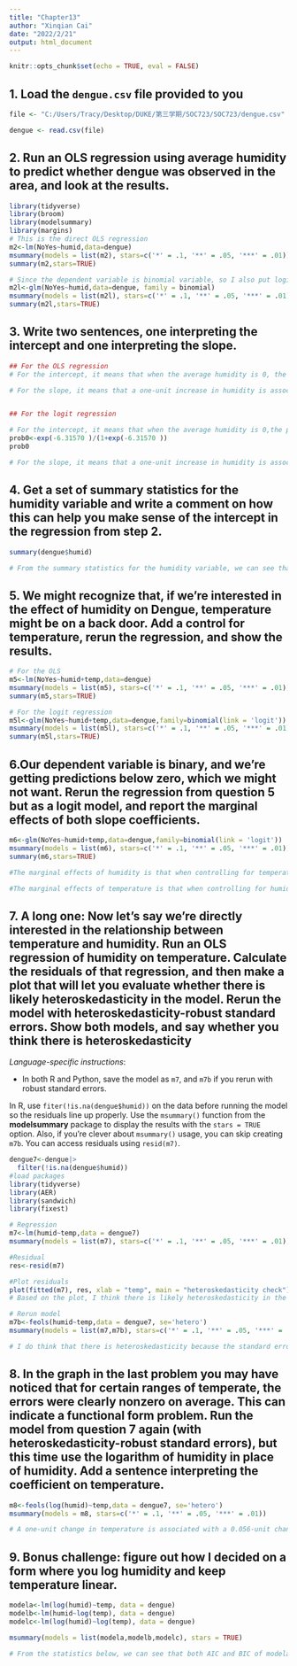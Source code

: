 ```yaml
---
title: "Chapter13"
author: "Xinqian Cai"
date: "2022/2/21"
output: html_document
---
```


```r
knitr::opts_chunk$set(echo = TRUE, eval = FALSE)
```

## 1. Load the `dengue.csv` file provided to you

```r
file <- "C:/Users/Tracy/Desktop/DUKE/第三学期/SOC723/SOC723/dengue.csv"

dengue <- read.csv(file)

```

## 2. Run an OLS regression using average humidity to predict whether dengue was observed in the area, and look at the results.

```r
library(tidyverse)
library(broom)
library(modelsummary)
library(margins)
# This is the direct OLS regression
m2<-lm(NoYes~humid,data=dengue)
msummary(models = list(m2), stars=c('*' = .1, '**' = .05, '***' = .01))
summary(m2,stars=TRUE)

# Since the dependent variable is binomial variable, so I also put logiistic regression here.
m2l<-glm(NoYes~humid,data=dengue, family = binomial)
msummary(models = list(m2l), stars=c('*' = .1, '**' = .05, '***' = .01))
summary(m2l,stars=TRUE)

```

## 3. Write two sentences, one interpreting the intercept and one interpreting the slope.

```r

## For the OLS regression
# For the intercept, it means that when the average humidity is 0, the probability of observing dengue in the area is -6.31570.

# For the slope, it means that a one-unit increase in humidity is associated with a 0.049758-unit change in the probability of observing dengune in the area.


## For the logit regression

# For the intercept, it means that when the average humidity is 0,the probability of observing dengue in the area is about 0.0018.
prob0<-exp(-6.31570 )/(1+exp(-6.31570 ))
prob0

# For the slope, it means that a one-unit increase in humidity is associated with a (0.33605*Pr(Y=1)*(1-Pr(Y=1))-unit change in the possibility that dengue is observed in the area.
```

## 4. Get a set of summary statistics for the humidity variable and write a comment on how this can help you make sense of the intercept in the regression from step 2.

```r
summary(dengue$humid)

# From the summary statistics for the humidity variable, we can see that the minimum value of the average humidity is 0.6714, which means that it is impossible to have 0 humidity. So the intercept (when humidity is 0) is just a statistical number in the regression, it does not have much realistic meaning. (In reality, it is impossible that the possibility will be less than 0.)
```


## 5. We might recognize that, if we're interested in the effect of humidity on Dengue, temperature might be on a back door. Add a control for temperature, rerun the regression, and show the results.

```r
# For the OLS
m5<-lm(NoYes~humid+temp,data=dengue)
msummary(models = list(m5), stars=c('*' = .1, '**' = .05, '***' = .01))
summary(m5,stars=TRUE)

# For the logit regression
m5l<-glm(NoYes~humid+temp,data=dengue,family=binomial(link = 'logit'))
msummary(models = list(m5l), stars=c('*' = .1, '**' = .05, '***' = .01))
summary(m5l,stars=TRUE)
```

## 6.Our dependent variable is binary, and we're getting predictions below zero, which we might not want. Rerun the regression from question 5 but as a logit model, and report the marginal effects of both slope coefficients.

```r
m6<-glm(NoYes~humid+temp,data=dengue,family=binomial(link = 'logit'))
msummary(models = list(m6), stars=c('*' = .1, '**' = .05, '***' = .01))
summary(m6,stars=TRUE)

#The marginal effects of humidity is that when controlling for temperature, a one-unit increase in humidity is associated with a (0.30474*Pr(Y=1)*(1-Pr(Y=1))-unit change in the possibility of observing dengue in the area.

#The marginal effects of temperature is that when controlling for humidity, a one-unit increase in temperature is associated with a (0.03987*Pr(Y=1)*(1-Pr(Y=1))-unit change in the possibility of observing dengue in the area.
```


## 7.  A long one: Now let's say we're directly interested in the relationship between temperature and humidity. Run an OLS regression of humidity on temperature. Calculate the residuals of that regression, and then make a plot that will let you evaluate whether there is likely heteroskedasticity in the model. Rerun the model with heteroskedasticity-robust standard errors. Show both models, and say whether you think there is heteroskedasticity

*Language-specific instructions*: 

- In both R and Python, save the model as `m7`, and `m7b` if you rerun with robust standard errors. 

In R, use `fiter(!is.na(dengue$humid))` on the data before running the model so the residuals line up properly. Use the `msummary()` function from the **modelsummary** package to display the results with the `stars = TRUE` option. Also, if you're clever about `msummary()` usage, you can skip creating `m7b`. You can access residuals using `resid(m7)`.

```r
dengue7<-dengue|>
  filter(!is.na(dengue$humid))
#load packages
library(tidyverse)
library(AER)
library(sandwich)
library(fixest)

# Regression
m7<-lm(humid~temp,data = dengue7)
msummary(models = list(m7), stars=c('*' = .1, '**' = .05, '***' = .01))

#Residual
res<-resid(m7)

#Plot residuals
plot(fitted(m7), res, xlab = "temp", main = "heteroskedasticity check")
# Based on the plot, I think there is likely heteroskedasticity in the model. For the low temperature around -10, the residuals is high referring to greater error than the other temperature intervals.For the temperature from 0-10, the residuals seem to close to each other, but lower than that of the temperature around -10. For the temperature from 10-20, the residuals seem to vary more than the temperature from 0-10, and most of these residuals seems greater than those in temperature from 0-10. So I think there is likely heteroskedasticity in the model.

# Rerun model
m7b<-feols(humid~temp,data = dengue7, se='hetero')
msummary(models = list(m7,m7b), stars=c('*' = .1, '**' = .05, '***' = .01))

# I do think that there is heteroskedasticity because the standard error for the coeffcient of temperature in model 1 without heteroskedasticity-adujustment is smaller than in model 2 with heteroskedasticity-adujustment


```


## 8. In the graph in the last problem you may have noticed that for certain ranges of temperate, the errors were clearly nonzero on average. This can indicate a functional form problem. Run the model from question 7 again (with heteroskedasticity-robust standard errors), but this time use the logarithm of humidity in place of humidity. Add a sentence interpreting the coefficient on temperature. 


```r
m8<-feols(log(humid)~temp,data = dengue7, se='hetero')
msummary(models = m8, stars=c('*' = .1, '**' = .05, '***' = .01))

# A one-unit change in temperature is associated with a 0.056-unit change in In(humid), which means a 5.6-unit change in humidity.

```

## 9. Bonus challenge: figure out how I decided on a form where you log humidity and keep temperature linear.

```r

modela<-lm(log(humid)~temp, data = dengue)
modelb<-lm(humid~log(temp), data = dengue)
modelc<-lm(log(humid)~log(temp), data = dengue)

msummary(models = list(modela,modelb,modelc), stars = TRUE)

# From the statistics below, we can see that both AIC and BIC of modela with logging humidity and keeping temperature linear is the smallest among the three models. Therefore, it seems that model a with logging humidity and keeping temperature linear performs best.
```





